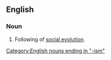 {{wikipedia|Sociocultural evolution}}
==English==
===Noun===
{{en-noun|head=[[social]] [[evolutionism]]|-}}
#Following of [[social evolution]].
[[Category:English nouns ending in "-ism"]]